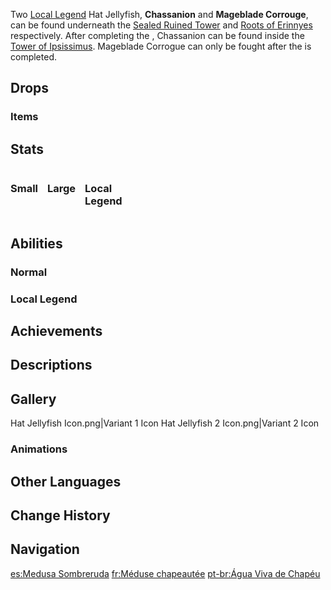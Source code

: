 {{Enemy Infobox
|title    = 
|dmgtype  = Hydro
|image    = <gallery>
Enemy Hat Jellyfish.png|Variant 1
Enemy Hat Jellyfish 2.png|Variant 2
</gallery>
|type     = Common Enemies
|family   = Mystical Beasts
|group    = Fontemer Aberrants
|weakpoint = no
}}
{{Enemy Intro}}

Two [[Local Legend]] Hat Jellyfish, '''Chassanion''' and '''Mageblade Corrouge''', can be found underneath the [[Sealed Ruined Tower]] and [[Roots of Erinnyes]] respectively. After completing the {{Quest|In the Wake of Narcissus}}, Chassanion can be found inside the [[Tower of Ipsissimus]]. Mageblade Corrogue can only be fought after the {{Quest|The Wild Fairy of Erinnyes}} is completed.

==Drops==
===Items===
{{Drops Table|type=Fontemer Aberrants (Low-Tier)}}

==Stats==
<div style="display:flex; column-gap: 15px; flex-direction: row; flex-wrap: wrap;"><div style="width:min-content;">
===Small===
{{Enemy Stats
|hp_ratio     = 19.48134
|hp_type      = env
|atk_ratio    = 3.582802548
|atk_type     = 2
}}
</div><!--
--><div style="width:min-content;">
===Large===
{{Enemy Stats
|hp_ratio     = 32.469
|hp_type      = env
|atk_ratio    = 3.98089172
|atk_type     = 2
}}
</div><!--
--><div style="width:min-content;">
===Local Legend===
{{Enemy Stats
|hp_ratio     = 1753.320556640625
|hp_type      = env
|atk_ratio    = 13.9331210191
|atk_type     = 2
|hide_notes   = 1
}}
</div></div>

==Abilities==
===Normal===
{{Enemy Attacks
|name_1      = Bubble Shot
|desc_1      = Fires a bubble that travels to the player's location and explodes after a delay, dealing '''100% ATK''' as {{Color|Hydro DMG}}.
}}

===Local Legend===
{{Enemy Attacks
|enemy = Hat Jellyfish Local Legend

|name_1      = Bubble Shot
|desc_1      = Fires a slow-moving bubble that travels towards the player. It will explode upon coming in contact with the player or after traveling for a period of time, dealing '''100% ATK''' as {{Color|Hydro DMG}}. By continuously hitting the bubble with the [[Xenochromatic Ball Octopus]]' ability, the bubble will be launched back towards the jellyfish, causing it to lose '''~17.6%''' of its Max HP.

|name_2      = Bubble Mayhem
|desc_2      = Creates many bubbles around itself and starts charging. They will explode upon coming in contact with the player or after the jellyfish finishes charging, dealing '''100% ATK''' as {{Color|Hydro DMG}}. By continuously hitting the bubble with the Xenochromatic Ball Octopus' ability, the bubble will be launched back towards the jellyfish, causing it to lose '''~17.6%''' of its Max HP.
|caption_2   = Charging
|file_2_2    = Hat Jellyfish Local Legend Bubble Mayhem 2
|caption_2_2 = Explosion
}}

==Achievements==
{{Achievement Topic Table|topic=Hat Jellyfish}}

==Descriptions==
{{Description|An aquatic creature that hunts by firing watery projectiles.<br>Although it looks like a hat, it actually eats from its underside, so attempting to wear it is strongly disadvised. In the words of someone who once did this: "That wasn't very clever, was it?"|[[Archive]]}}

==Gallery==
<gallery>
Hat Jellyfish Icon.png|Variant 1 Icon
Hat Jellyfish 2 Icon.png|Variant 2 Icon
</gallery>

===Animations===
{{Preview
|file1    = Hat Jellyfish Idle Flip
|caption1 = Flip
}}

==Other Languages==
{{Other Languages
|en      = Hat Jellyfish
|zhs     = 帽子水母
|zhs_rm  = Màozi Shuǐmǔ
|zht     = 帽子水母
|zht_rm  = Màozi Shuǐmǔ
|zh_tl   = Hat Jellyfish
|ja      = ボウシクラゲ
|ja_rm   = Boushi Kurage
|ja_tl   = Hat Jellyfish
|ko      = 모자 해파리
|ko_tl   = 
|es      = Medusa Sombreruda
|es_tl   = Hatted Jellyfish
|fr      = Méduse chapeautée
|fr_tl   = Hatted Jellyfish
|ru      = Шляповидная медуза
|ru_tl   = Hat-Shaped Jellyfish
|th      = Hat Jellyfish
|vi      = Sứa Nón
|vi_tl   = 
|de      = Hutqualle
|de_tl   = Hatjelly
|id      = Hat Jellyfish
|pt      = Água Viva de Chapéu
|pt_tl   = 
|tr      = Şapkalı Denizanası
|tr_tl   = Capped Jellyfish
|it      = Medusa cappellaia
|it_tl   = 
}}

==Change History==
{{Change History|4.0}}

==Navigation==
{{Enemy Navbox|Common}}
{{Enemy Navbox|Special}}

[[es:Medusa Sombreruda]]
[[fr:Méduse chapeautée]]
[[pt-br:Água Viva de Chapéu]]